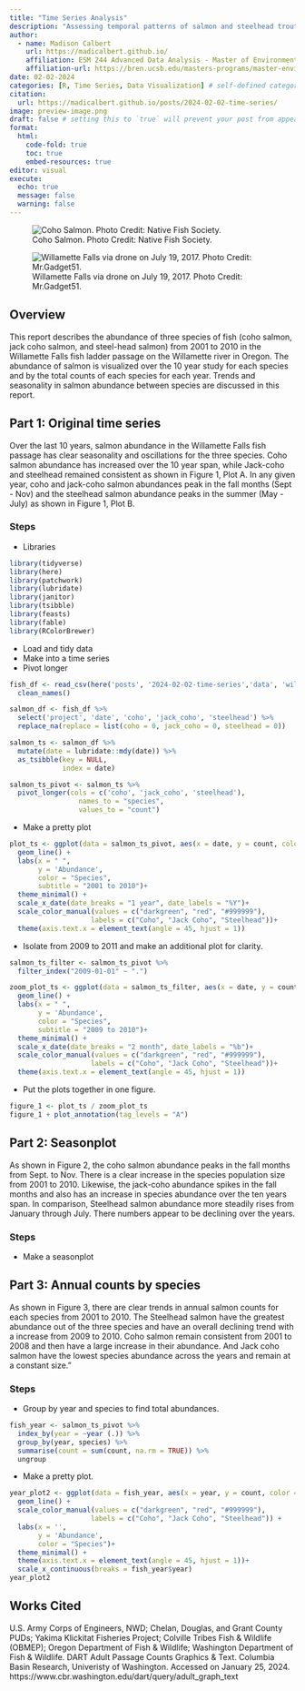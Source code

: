 ```yaml
---
title: "Time Series Analysis"
description: "Assessing temporal patterns of salmon and steelhead trout in the Willamette Falls Fish Passage from 2001 to 2010."
author:
  - name: Madison Calbert
    url: https://madicalbert.github.io/
    affiliation: ESM 244 Advanced Data Analysis - Master of Environmental Science & Management Program @ The Bren School (UCSB)
    affiliation-url: https://bren.ucsb.edu/masters-programs/master-environmental-science-and-management 
date: 02-02-2024
categories: [R, Time Series, Data Visualization] # self-defined categories
citation: 
  url: https://madicalbert.github.io/posts/2024-02-02-time-series/ 
image: preview-image.png
draft: false # setting this to `true` will prevent your post from appearing on your listing page until you're ready!
format: 
  html: 
    code-fold: true
    toc: true 
    embed-resources: true
editor: visual
execute: 
  echo: true
  message: false
  warning: false
---
```


![Coho Salmon. Photo Credit: Native Fish Society.](images/coho.jpeg)

![Willamette Falls via drone on July 19, 2017. Photo Credit: Mr.Gadget51.](images/willamette_falls.jpeg)

## Overview

This report describes the abundance of three species of fish (coho salmon, jack coho salmon, and steel-head salmon) from 2001 to 2010 in the Willamette Falls fish ladder passage on the Willamette river in Oregon. The abundance of salmon is visualized over the 10 year study for each species and by the total counts of each species for each year. Trends and seasonality in salmon abundance between species are discussed in this report.

## Part 1: Original time series

Over the last 10 years, salmon abundance in the Willamette Falls fish passage has clear seasonality and oscillations for the three species. Coho salmon abundance has increased over the 10 year span, while Jack-coho and steelhead remained consistent as shown in Figure 1, Plot A. In any given year, coho and jack-coho salmon abundances peak in the fall months (Sept - Nov) and the steelhead salmon abundance peaks in the summer (May - July) as shown in Figure 1, Plot B.

### Steps

-   Libraries

```r
library(tidyverse)
library(here)
library(patchwork)
library(lubridate)
library(janitor)
library(tsibble)
library(feasts)
library(fable)
library(RColorBrewer)
```

-   Load and tidy data
-   Make into a time series
-   Pivot longer

```r
fish_df <- read_csv(here('posts', '2024-02-02-time-series','data', 'willamette_fish_passage.csv')) %>% 
  clean_names()

salmon_df <- fish_df %>% 
  select('project', 'date', 'coho', 'jack_coho', 'steelhead') %>% 
  replace_na(replace = list(coho = 0, jack_coho = 0, steelhead = 0))

salmon_ts <- salmon_df %>% 
  mutate(date = lubridate::mdy(date)) %>% 
  as_tsibble(key = NULL, 
             index = date)

salmon_ts_pivot <- salmon_ts %>% 
  pivot_longer(cols = c('coho', 'jack_coho', 'steelhead'),
                 names_to = "species",
                 values_to = "count") 
```

-   Make a pretty plot

```r
plot_ts <- ggplot(data = salmon_ts_pivot, aes(x = date, y = count, color = species)) +
  geom_line() + 
  labs(x = " ",
       y = 'Abundance',
       color = "Species",
       subtitle = "2001 to 2010")+
  theme_minimal() +
  scale_x_date(date_breaks = "1 year", date_labels = "%Y")+
  scale_color_manual(values = c("darkgreen", "red", "#999999"),
                    labels = c("Coho", "Jack Coho", "Steelhead"))+
  theme(axis.text.x = element_text(angle = 45, hjust = 1))
```

-   Isolate from 2009 to 2011 and make an additional plot for clarity.

```r
salmon_ts_filter <- salmon_ts_pivot %>% 
  filter_index("2009-01-01" ~ ".")

zoom_plot_ts <- ggplot(data = salmon_ts_filter, aes(x = date, y = count, color = species)) +
  geom_line() + 
  labs(x = " ",
       y = 'Abundance',
       color = "Species",
       subtitle = "2009 to 2010")+
  theme_minimal() +
  scale_x_date(date_breaks = "2 month", date_labels = "%b")+
  scale_color_manual(values = c("darkgreen", "red", "#999999"),
                    labels = c("Coho", "Jack Coho", "Steelhead"))+
  theme(axis.text.x = element_text(angle = 45, hjust = 1))
```

-   Put the plots together in one figure.

```r
figure_1 <- plot_ts / zoom_plot_ts
figure_1 + plot_annotation(tag_levels = "A")
```

## Part 2: Seasonplot

As shown in Figure 2, the coho salmon abundance peaks in the fall months from Sept. to Nov. There is a clear increase in the species population size from 2001 to 2010. Likewise, the jack-coho abundance spikes in the fall months and also has an increase in species abundance over the ten years span. In comparison, Steelhead salmon abundance more steadily rises from January through July. There numbers appear to be declining over the years.

### Steps

-   Make a seasonplot

## Part 3: Annual counts by species

As shown in Figure 3, there are clear trends in annual salmon counts for each species from 2001 to 2010. The Steelhead salmon have the greatest abundance out of the three species and have an overall declining trend with a increase from 2009 to 2010. Coho salmon remain consistent from 2001 to 2008 and then have a large increase in their abundance. And Jack coho salmon have the lowest species abundance across the years and remain at a constant size."

### Steps

-   Group by year and species to find total abundances.

```r
fish_year <- salmon_ts_pivot %>%
  index_by(year = ~year (.)) %>%
  group_by(year, species) %>%
  summarise(count = sum(count, na.rm = TRUE)) %>%
  ungroup
```

-   Make a pretty plot.

```r
year_plot2 <- ggplot(data = fish_year, aes(x = year, y = count, color = species)) + 
  geom_line() +
  scale_color_manual(values = c("darkgreen", "red", "#999999"),
                    labels = c("Coho", "Jack Coho", "Steelhead")) +
  labs(x = '',
       y = 'Abundance', 
       color = "Species")+ 
  theme_minimal() +
  theme(axis.text.x = element_text(angle = 45, hjust = 1))+
  scale_x_continuous(breaks = fish_year$year)
year_plot2
```

## Works Cited

U.S. Army Corps of Engineers, NWD; Chelan, Douglas, and Grant County PUDs; Yakima Klickitat Fisheries Project; Colville Tribes Fish & Wildlife (OBMEP); Oregon Department of Fish & Wildlife; Washington Department of Fish & Wildlife. DART Adult Passage Counts Graphics & Text. Columbia Basin Research, Univeristy of Washington. Accessed on January 25, 2024. https://www.cbr.washington.edu/dart/query/adult_graph_text
